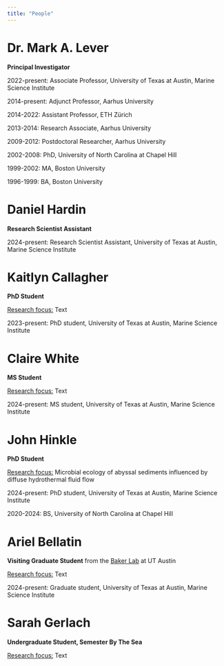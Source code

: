 ```yaml
---
title: "People"
---
```


# **Dr. Mark A. Lever**

**Principal Investigator**

2022-present: Associate Professor, University of Texas at Austin, Marine Science Institute

2014-present: Adjunct Professor, Aarhus University

2014-2022: Assistant Professor, ETH Zürich

2013-2014: Research Associate, Aarhus University

2009-2012: Postdoctoral Researcher, Aarhus University

2002-2008: PhD, University of North Carolina at Chapel Hill

1999-2002: MA, Boston University

1996-1999: BA, Boston University

```{=html}
<link
  rel="stylesheet"
  href="https://cdn.jsdelivr.net/gh/dheereshagrwal/coloured-icons@1.9.0/src/app/ci.min.css"
/>
<div class="social-icons">
        <a href="mailto:mark.lever@austin.utexas.edu" rel="noopener noreferrer"><i class="ci ci-outlook ci-2x"></i></a>
        <a href="https://orcid.org/0000-0002-2046-8028" target="_blank" rel="noopener noreferrer"><i class="ci ci-orcid ci-2x"></i></a>
        <a href="https://scholar.google.ch/citations?user=DG5WZZEAAAAJ&hl=en" target="_blank" rel="noopener noreferrer"><i class="ci ci-scholar ci-2x"></i></a>
      </div>
```

# **Daniel Hardin**

**Research Scientist Assistant**

2024-present: Research Scientist Assistant, University of Texas at Austin, Marine Science Institute

```{=html}
<div class="social-icons">
        <a href="mailto:daniel.hardin@austin.utexas.edu" rel="noopener noreferrer"><i class="ci ci-outlook ci-2x"></i></a>
      </div>
```

# **Kaitlyn Callagher**

**PhD Student**

[Research focus:]{.underline} Text

2023-present: PhD student, University of Texas at Austin, Marine Science Institute

```{=html}
<div class="social-icons">
        <a href="mailto:k.callagher@utexas.edu" rel="noopener noreferrer"><i class="ci ci-outlook ci-2x"></i></a>
      </div>
```

# **Claire White**

**MS Student**

[Research focus:]{.underline} Text

2024-present: MS student, University of Texas at Austin, Marine Science Institute

```{=html}
<div class="social-icons">
        <a href="mailto:claire.white@austin.utexas.edu" rel="noopener noreferrer"><i class="ci ci-outlook ci-2x"></i></a>
      </div>
```

# **John Hinkle**

**PhD Student**

[Research focus:]{.underline} Microbial ecology of abyssal sediments influenced by diffuse hydrothermal fluid flow

2024-present: PhD student, University of Texas at Austin, Marine Science Institute

2020-2024: BS, University of North Carolina at Chapel Hill

```{=html}
<div class="social-icons">
        <a href="mailto:john.hinkle@utexas.edu" rel="noopener noreferrer"><i class="ci ci-outlook ci-2x"></i></a>
        <a href="https://www.linkedin.com/in/johnehinkle/" target="_blank" rel="noopener noreferrer"><i class="ci ci-linkedin ci-2x"></i></a>
        <a href="https://bsky.app/profile/johnehinkle.bsky.social" target="_blank" rel="noopener noreferrer"><i class="ci ci-bluesky ci-2x"></i></a>
        <a href="https://orcid.org/0000-0002-6381-4621" target="_blank" rel="noopener noreferrer"><i class="ci ci-orcid ci-2x"></i></a>
        <a href="https://scholar.google.com/citations?user=C_TSJ8AAAAAJ&hl=en&oi=ao" target="_blank" rel="noopener noreferrer"><i class="ci ci-scholar ci-2x"></i></a>
      </div>
```

# **Ariel Bellatin**

**Visiting Graduate Student** from the [Baker Lab](https://sites.utexas.edu/baker-lab/) at UT Austin

[Research focus:]{.underline} Text

2024-present: Graduate student, University of Texas at Austin, Marine Science Institute

```{=html}
<div class="social-icons">
        <a href="mailto:arielbellatin@utexas.edu" rel="noopener noreferrer"><i class="ci ci-outlook ci-2x"></i></a>
                <a href="https://bsky.app/profile/archaeabella.bsky.social" target="_blank" rel="noopener noreferrer"><i class="ci ci-bluesky ci-2x"></i></a>
      </div>
```

# **Sarah Gerlach**

**Undergraduate Student, Semester By The Sea**

[Research focus:]{.underline} Text
